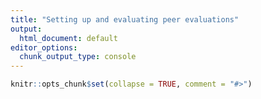 ```yaml
---
title: "Setting up and evaluating peer evaluations"
output:
  html_document: default
editor_options:
  chunk_output_type: console
---
```




```r
knitr::opts_chunk$set(collapse = TRUE, comment = "#>")
```

